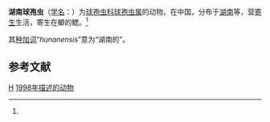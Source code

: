 {{Speciesbox
| genus = Sphaerospora
| species = hunanensis
| authority = (Chen, 1998)<ref name='id9305'>{{cite web| url =http://www.bioinfo.cn/db05/BjdwSpecies.php?action=view&id=9305| title =湖南球孢虫| work =《中国动物物种编目数据库》| publisher =中国科学院微生物研究所| author =中国科学院动物研究所| accessdate =2009-04-16| deadurl =yes| archiveurl =https://web.archive.org/web/20160305063122/http://www.bioinfo.cn/db05/BjdwSpecies.php?action=view&id=9305| archivedate =2016-03-05}}</ref>
}}

'''湖南球孢虫'''（[[学名|学名]]：{{lang|la|''Sphaerospora hunanensis''}}）为[[球孢虫科|球孢虫科]][[球孢虫属|球孢虫属]]的动物。在中国，分布于[[湖南|湖南]]等，营[[寄生|寄生]]生活，寄生在鲫的鳃。<ref name='id9305'/>

其[[种加词|种加词]]“''hunanensis''”意为“湖南的”。

== 参考文献 ==
{{reflist}}

{{Taxonbar}}

[[Category:球孢虫属|H]]
[[Category:1998年描述的动物|1998年描述的动物]]


{{Cnidarian-stub}}